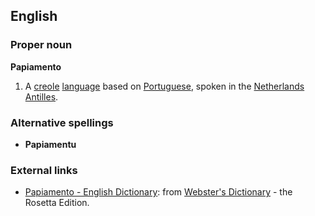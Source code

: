 ==English==
===Proper noun===
'''Papiamento'''
#A [[creole]] [[language]] based on [[Portuguese]], spoken in the [[Netherlands Antilles]].
===Alternative spellings===
*'''Papiamentu'''
=== External links ===
*[http://www.websters-online-dictionary.org/definition/Papiamen-english/ Papiamento - English Dictionary]: from [http://www.websters-online-dictionary.org/ Webster's Dictionary] - the Rosetta Edition.